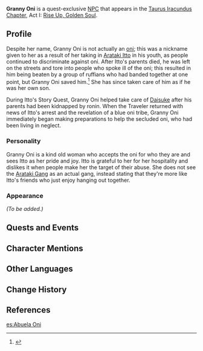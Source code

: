 {{Meta
<!-- Remove this template after adding the missing info -->
|missing_NPC_profile  = yes
}}
{{Character Infobox
|type             = Quest NPC
|image            = NPC Granny Oni.png
|realname         = 
|region           = Inazuma
|affiliation      = 
|title            = 
|voiceEN          = 
|voiceCN          = 
|voiceJP          = 
|voiceKO          = 
}}
'''Granny Oni''' is a quest-exclusive [[NPC]] that appears in the [[Taurus Iracundus Chapter]], Act I: [[Rise Up, Golden Soul]].

==Profile==
{{Quote|"Why did you save me? Can't you see that I'm an oni?" "You must be hungry. Come, I've made some porridge."<br />"I told you, I'm an oni! Can't you see them horns?" "Oh, I can see them. Do you want some of that porridge, by the way?"<br />"Agh, you know what, you're not listening to me at all. Oh, alright... One bowl of porridge, please." "Coming right up."}}
Despite her name, Granny Oni is not actually an [[oni]]; this was a nickname given to her as a result of her taking in [[Arataki Itto]] in his youth, as people continued to discriminate against oni. After Itto's parents died, he was left on the streets and tore into people who spoke ill of the oni; this resulted in him being beaten by a group of ruffians who had banded together at one point, but Granny Oni saved him.<ref>{{Ref/CS|Arataki Itto|5}}</ref> She has since taken care of him as if he was her own son.

During Itto's Story Quest, Granny Oni helped take care of [[Daisuke]] after his parents had been kidnapped by ronin. When the Traveler returned with news of Itto's arrest and the revelation of a blue oni tribe, Granny Oni immediately began making preparations to help the secluded oni, who had been living in neglect.

===Personality===
Granny Oni is a kind old woman who accepts the oni for who they are and sees Itto as her pride and joy. Itto is grateful to her for her hospitality and dislikes it when people make her the target of their abuse. She does not see the [[Arataki Gang]] as an actual gang, instead stating that they're more like Itto's friends who just enjoy hanging out together.

===Appearance===
''(To be added.)''

==Quests and Events==
{{Quests and Events}}

==Character Mentions==
{{Character Mentions}}

==Other Languages==
{{Other Languages|default_hidden = 1
|en      = Granny Oni
|zhs     = 鬼婆婆
|zhs_rm  = Guǐ Pópo
|zht     = 鬼婆婆
|zht_rm  = Guǐ Pópo
|ja      = 鬼婆婆
|ja_rm   = Oni-baba<ref>{{Ref/Quest|The Oni's Justice|note=Japanese Voice-Over}}</ref>
|ko      = 오니 할멈
|ko_rm   = Oni Halmeom
|es      = Abuela Oni
|fr      = Mamie Oni
|ru      = Бабушка Óни
|th      = ยายโอนิ
|th_rm   = Yai Oni
|vi      = Quỷ Bà Bà
|de      = Oma Oni
|id      = Nenek Oni
|pt      = Vovó Oni
|tr      = Oni Nine
|it      = Nonna Oni
}}

==Change History==
{{Change History|2.3}}

==References==
{{Reflist}}
[[es:Abuela Oni]]